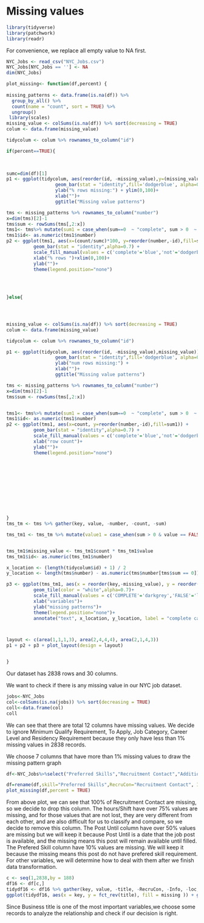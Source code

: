 # Missing values
```r
library(tidyverse)
library(patchwork)
library(readr)
```
For convenience, we replace all empty value to NA first.
```r
NYC_Jobs <- read_csv("NYC_Jobs.csv")
NYC_Jobs[NYC_Jobs == ''] <- NA
dim(NYC_Jobs)
```



```r
plot_missing<- function(df,percent) {
  
missing_patterns <- data.frame(is.na(df)) %>%
  group_by_all() %>%
  count(name = "count", sort = TRUE) %>%
  ungroup() 
 library(scales)
missing_value <- colSums(is.na(df)) %>% sort(decreasing = TRUE)
colum <- data.frame(missing_value)

tidycolum <- colum %>% rownames_to_column("id")

if(percent==TRUE){
  
  

sumc=dim(df)[1]
p1 <- ggplot(tidycolum, aes(reorder(id, -missing_value),y=(missing_value/sumc)*100))+
                  geom_bar(stat = "identity",fill='dodgerblue', alpha=0.7) + 
                  ylab("% rows missing:") + ylim(0,100)+
                  xlab("")+
                  ggtitle("Missing value patterns")

tms <- missing_patterns %>% rownames_to_column("number")
x=dim(tms)[2]-1
tms$sum <- rowSums(tms[,2:x])
tms1<- tms%>% mutate(sum1 = case_when(sum==0  ~ "complete", sum > 0  ~ "not"))
tms1$id<- as.numeric(tms1$number)
p2 <- ggplot(tms1, aes(x=(count/sumc)*100, y=reorder(number,-id),fill=sum1)) + 
          geom_bar(stat = "identity",alpha=0.7) + 
          scale_fill_manual(values = c('complete'='blue','not'='dodgerblue'))+
          xlab("% rows ")+xlim(0,100)+
          ylab("")+
          theme(legend.position="none")
          

  
  
}else{




missing_value <- colSums(is.na(df)) %>% sort(decreasing = TRUE)
colum <- data.frame(missing_value)

tidycolum <- colum %>% rownames_to_column("id")

p1 <- ggplot(tidycolum, aes(reorder(id, -missing_value),missing_value))+
                  geom_bar(stat = "identity",fill='dodgerblue', alpha=0.7) + 
                  ylab("num rows missing:") + 
                  xlab("")+
                  ggtitle("Missing value patterns")

tms <- missing_patterns %>% rownames_to_column("number")
x=dim(tms)[2]-1
tms$sum <- rowSums(tms[,2:x])


tms1<- tms%>% mutate(sum1 = case_when(sum==0  ~ "complete", sum > 0  ~ "not"))
tms1$id<- as.numeric(tms1$number)
p2 <- ggplot(tms1, aes(x=count, y=reorder(number,-id),fill=sum1)) + 
          geom_bar(stat = "identity",alpha=0.7) + 
          scale_fill_manual(values = c('complete'='blue','not'='dodgerblue'))+
          xlab("row count")+
          ylab("")+
          theme(legend.position="none")
          








 
  
}
tms_tm <- tms %>% gather(key, value, -number, -count, -sum)

tms_tm1 <- tms_tm %>% mutate(value1 = case_when(sum > 0 & value == FALSE ~ "FALSE", sum > 0 & value == TRUE ~ "TRUE", sum == 0 ~ "COMPLETE"))


tms_tm1$missing_value <- tms_tm1$count * tms_tm1$value
tms_tm1$id<- as.numeric(tms_tm1$number)

x_location <- (length(tidycolum$id) + 1) / 2
y_location <- length(tms$number) - as.numeric(tms$number[tms$sum == 0]) + 1

p3 <- ggplot(tms_tm1, aes(x = reorder(key,-missing_value), y = reorder(number,-id), fill = value1)) + 
          geom_tile(color = "white",alpha=0.7)+ 
          scale_fill_manual(values = c('COMPLETE'='darkgrey','FALSE'='lightgrey','TRUE'='mediumpurple'))+
          xlab("variables")+
          ylab("missing patterns")+
          theme(legend.position="none")+
          annotate("text", x_location, y_location, label = "complete cases")



layout <- c(area(1,1,1,3), area(2,4,4,4), area(2,1,4,3))
p1 + p2 + p3 + plot_layout(design = layout) 


}

```
Our dataset has 2838 rows and 30 columns.

We want to check if there is any missing value in our NYC job dataset.
```r
jobs<-NYC_Jobs
col<-colSums(is.na(jobs)) %>% sort(decreasing = TRUE)
coll<-data.frame(col)
coll
```
We can see that there are total 12 columns have missing values. We decide to ignore Minimum Qualify Requirement, To Apply, Job Category, Career Level and Residency Requirement because they only have less than 1% missing values in 2838 records.


We choose 7 columns that have more than 1% missing values to draw the missing pattern graph

```r
df<-NYC_Jobs%>%select("Preferred Skills","Recruitment Contact","Additional Information", "Hours/Shift" ,"Work Location 1","Business Title","Post Until", "Full-Time/Part-Time indicator")

df=rename(df,skill="Preferred Skills",RecruCon="Recruitment Contact", Info="Additional Information", hours="Hours/Shift",loc="Work Location 1",title="Business Title",FTPT="Full-Time/Part-Time indicator")
plot_missing(df,percent = TRUE)
```


From above plot, we can see that 100% of Recruitment Contact are missing, so we decide to drop this column.
The hours/Shift have over 75% values are missing, and for those values that are not lost, they are very different from each other, and are also difficult for us to classify and compare, so we decide to remove this column.
The Post Until column have over 50% values are missing but we will keep it because Post Until is a date that the job post is available, and the missing means this post will remain available until filled.
The Prefered Skill column have 10% values are missing. We will keep it because the missing means this post do not have prefered skill requirement.
For other variables, we will determine how to deal with them after we finish data transformation.


```r
c <- seq(1,2838,by = 188)
df16 <- df[c,]
tidydf16 <- df16 %>% gather(key, value, -title, -RecruCon, -Info, -loc, -FTPT) %>% mutate(missing = ifelse(is.na(value), "yes", "no"))
ggplot(tidydf16, aes(x = key, y = fct_rev(title), fill = missing )) + geom_tile(color = "white") + scale_fill_viridis_d() + theme_bw()+ylab('Business Title')+xlab("")
```

Since Business title is one of the most important variables,we choose some records to analyze the relationship and check if our decision is right.

